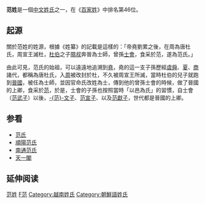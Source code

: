 <!--由於"范"字的繁體會變成"範"字,需保留這項-->{{noteTA|G1=姓氏|1=zh-hans:范;zh-hant:范;zh-hk:范;zh-tw:范;zh-mo:范}}
{{Distinguish|text='''[[範姓|-{範}-姓]]'''}}
{{姓氏
|姓氏=范
|顯示=-{范}-
|繁體=范
|簡體=范
|南京官話=fang<sup>4</sup>
|拼音=Fàn
|台湾=華語Fan<br />臺語：Huān<br />客語：Fam
|香港=Fan
|澳门=Fan
|新加坡=Huang
|马来西亚=Fung/Fam/Fang/Ham/Hwang
|白話字=Hoān
|越南=Phạm
|韩国={{tsl|ko|범 (성씨)|범 (Bum/Beom)}}
|反切=
|同音字=
|堂号=
|郡望=[[高平郡|高平郡]]
}}

'''范姓'''是一個[[中文姓氏|中文姓氏]]之一，在《[[百家姓|百家姓]]》中排名第46位。

==起源==
關於范姓的姓源，根據《姓纂》的記載是這樣的：「帝堯劉累之後，在周為唐杜氏，周宣王滅杜，[[杜伯|杜伯]]之子[[隰叔|隰叔]]奔晉為士師，曾孫[[士會|士會]]，食采於范，遂為范氏。」

由此可見，范氏的始祖，可以遠遠地追溯到[[堯|堯]]，堯的這一支子孫歷經[[虞舜|虞舜]]、[[夏|夏]]、[[商朝|商]]諸代，都稱為唐杜氏，入[[周|周]]被改封於杜，不久被周宣王所滅，當時杜伯的兒子就跑到[[晉國|晉國]]，被任為士師，並因官命氏改姓為士，傳到他的曾孫士會的時候，做了晉國的上卿，食采於[[范|范]]，於是，士會的子孫也按照當時「以邑為氏」的習慣，自士會（[[范武子|范武子]]）以後，[[范文子|-{范}-文子]]、[[范宣子|范宣子]]、以及[[范獻子|范獻子]]，世代都是晉國的上卿。

==参看==
*[[范氏|范氏]]
*[[順陽范氏|順陽范氏]]
*[[南通范氏|南通范氏]]
*[[天一閣|天一閣]]

== 延伸阅读 ==
{{Wikisource further reading}}

{{台灣首一百個姓氏}}
{{中國首一百個姓氏}}

[[Category:范姓|]]
[[Category:漢姓|F范]]
[[Category:越南姓氏|Category:越南姓氏]]
[[Category:朝鮮語姓氏|Category:朝鮮語姓氏]]